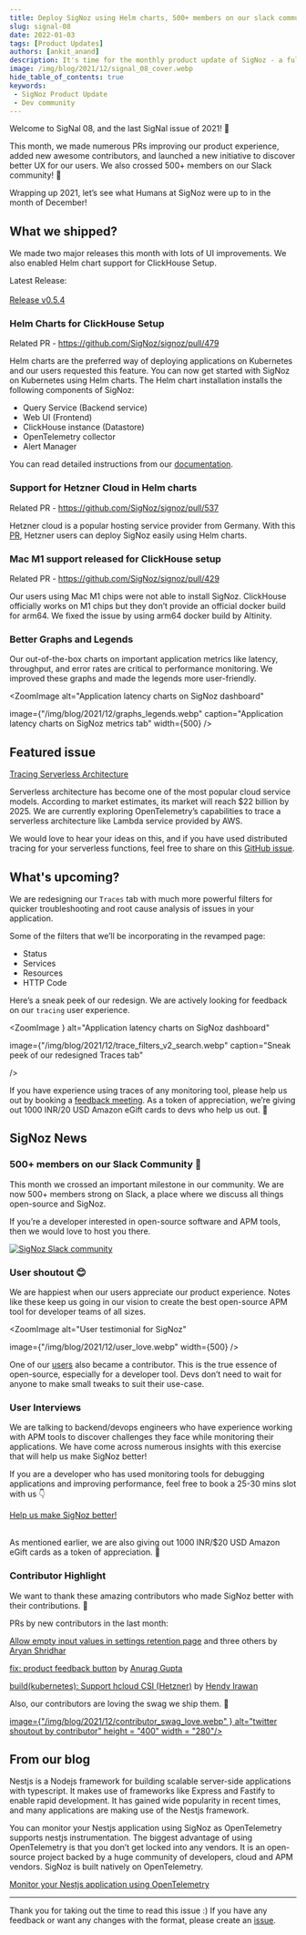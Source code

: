 ```yaml
---
title: Deploy SigNoz using Helm charts, 500+ members on our slack community - SigNal 08
slug: signal-08
date: 2022-01-03
tags: [Product Updates]
authors: [ankit_anand]
description: It's time for the monthly product update of SigNoz - a full-stack open-source APM tool. Find out what we've been upto at SigNoz during December, 2021.
image: /img/blog/2021/12/signal_08_cover.webp
hide_table_of_contents: true
keywords:
 - SigNoz Product Update
 - Dev community
---
```

<head>
  <link rel="canonical" href="https://signoz.io/blog/community-update-08/"/>
</head>

Welcome to SigNal 08, and the last SigNal issue of 2021! 🥳

This month, we made numerous PRs improving our product experience, added new awesome contributors, and launched a new initiative to discover better UX for our users. We also crossed 500+ members on our Slack community! 🥳


Wrapping up 2021, let’s see what Humans at SigNoz were up to in the month of December!

## What we shipped?
We made two major releases this month with lots of UI improvements. We also enabled Helm chart support for ClickHouse Setup. 

Latest Release:<br></br>
<a href = "https://github.com/SigNoz/signoz/releases/tag/v0.5.4" rel="noopener noreferrer nofollow" target="_blank" >Release v0.5.4</a>

### Helm Charts for ClickHouse Setup
Related PR - <a href = "https://github.com/SigNoz/signoz/pull/479" rel="noopener noreferrer nofollow" target="_blank" >https://github.com/SigNoz/signoz/pull/479</a>

Helm charts are the preferred way of deploying applications on Kubernetes and our users requested this feature.  You can now get started with SigNoz on Kubernetes using Helm charts. The Helm chart installation installs the following components of SigNoz:

- Query Service (Backend service)
- Web UI (Frontend)
- ClickHouse instance (Datastore)
- OpenTelemetry collector
- Alert Manager

You can read detailed instructions from our [documentation](https://signoz.io/docs/install/kubernetes).

### Support for Hetzner Cloud in Helm charts

Related PR - <a href = "https://github.com/SigNoz/signoz/pull/537" rel="noopener noreferrer nofollow" target="_blank" >https://github.com/SigNoz/signoz/pull/537</a>

Hetzner cloud is a popular hosting service provider from Germany. With this [PR](https://github.com/SigNoz/signoz/pull/537), Hetzner users can deploy SigNoz easily using Helm charts.

### Mac M1 support released for ClickHouse setup

Related PR - <a href = "https://github.com/SigNoz/signoz/pull/429" rel="noopener noreferrer nofollow" target="_blank" >https://github.com/SigNoz/signoz/pull/429</a>

Our users using Mac M1 chips were not able to install SigNoz. ClickHouse officially works on M1 chips but they don’t provide an official docker build for arm64. We fixed the issue by using arm64 docker build by Altinity.

### Better Graphs and Legends
Our out-of-the-box charts on important application metrics like latency, throughput, and error rates are critical to performance monitoring. We improved these graphs and made the legends more user-friendly.



<ZoomImage
   alt="Application latency charts on SigNoz dashboard"
   
   image={"/img/blog/2021/12/graphs_legends.webp"
   caption="Application latency charts on SigNoz metrics tab"
   width={500}
/>

## Featured issue
<a href = "https://github.com/SigNoz/signoz/issues/530" rel="noopener noreferrer nofollow" target="_blank" >Tracing Serverless Architecture</a>

Serverless architecture has become one of the most popular cloud service models. According to market estimates, its market will reach $22 billion by 2025. We are currently exploring OpenTelemetry’s capabilities to trace a serverless architecture like Lambda service provided by AWS.

We would love to hear your ideas on this, and if you have used distributed tracing for your serverless functions, feel free to share on this [GitHub issue](https://github.com/SigNoz/signoz/issues/530).

## What's upcoming?
We are redesigning our `Traces` tab with much more powerful filters for quicker troubleshooting and root cause analysis of issues in your application.

Some of the filters that we’ll be incorporating in the revamped page:

- Status
- Services
- Resources
- HTTP Code

Here’s a sneak peek of our redesign. We are actively looking for feedback on our `tracing` user experience.

<ZoomImage
   } alt="Application latency charts on SigNoz dashboard"
   
   image={"/img/blog/2021/12/trace_filters_v2_search.webp"
   caption="Sneak peek of our redesigned Traces tab"
   
/>

If you have experience using traces of any monitoring tool, please help us out by booking a [feedback meeting](https://calendly.com/ankit-signoz/user-feedback). As a token of appreciation, we’re giving out 1000 INR/20 USD Amazon eGift cards to devs who help us out. 🙂

## SigNoz News
### 500+ members on our Slack Community 🥳

This month we crossed an important milestone in our community. We are now 500+ members strong on Slack, a place where we discuss all things open-source and SigNoz.

If you’re a developer interested in open-source software and APM tools, then we would love to host you there.

[![SigNoz Slack community](/img/blog/common/join_slack_cta.png)](https://signoz.io/slack)

### User shoutout 😊
We are happiest when our users appreciate our product experience. Notes like these keep us going in our vision to create the best open-source APM tool for developer teams of all sizes.

<ZoomImage
    alt="User testimonial for SigNoz"
   
   image={"/img/blog/2021/12/user_love.webp"
   width={500}
/>

One of our [users](https://www.linkedin.com/posts/pawan-bhadauria-25980b7_seed-to-scale-podcast-series-by-accel-insights-activity-6877448856892768256-Fapw) also became a contributor. This is the true essence of open-source, especially for a developer tool. Devs don’t need to wait for anyone to make small tweaks to suit their use-case.



### User Interviews
We are talking to backend/devops engineers who have experience working with APM tools to discover challenges they face while monitoring their applications. We have come across numerous insights with this exercise that will help us make SigNoz better!

If you are a developer who has used monitoring tools for debugging applications and improving performance, feel free to book a 25-30 mins slot with us 👇

[Help us make SigNoz better!](https://calendly.com/ankit-signoz/user-feedback)<br></br>

As mentioned earlier, we are also giving out 1000 INR/$20 USD Amazon eGift cards as a token of appreciation. 🙌

### Contributor Highlight
We want to thank these amazing contributors who made SigNoz better with their contributions. 🤗

PRs by new contributors in the last month:

[Allow empty input values in settings retention page](https://github.com/SigNoz/signoz/pull/459) and three others by [Aryan Shridhar](https://github.com/aryanshridhar)

[fix: product feedback button](https://github.com/SigNoz/signoz/pull/458) by [Anurag Gupta](https://github.com/Anurag5086)

[build(kubernetes): Support hcloud CSI (Hetzner)](https://github.com/SigNoz/signoz/pull/537) by [Hendy Irawan](https://github.com/ceefour)

Also, our contributors are loving the swag we ship them. 🥳


<div align="left">
<a href="https://twitter.com/anurag_gupta23/status/1476089058384252929">
  image={"/img/blog/2021/12/contributor_swag_love.webp" } alt="twitter shoutout by contributor"
       height = "400" width = "280"/> </a>
</div>

## From our blog
Nestjs is a Nodejs framework for building scalable server-side applications with typescript. It makes use of frameworks like Express and Fastify to enable rapid development. It has gained wide popularity in recent times, and many applications are making use of the Nestjs framework.

You can monitor your Nestjs application using SigNoz as OpenTelemetry supports nestjs instrumentation. The biggest advantage of using OpenTelemetry is that you don’t get locked into any vendors. It is an open-source project backed by a huge community of developers, cloud and APM vendors. SigNoz is built natively on OpenTelemetry.

[Monitor your Nestjs application using OpenTelemetry](https://signoz.io/blog/opentelemetry-nestjs/)

---
Thank you for taking out the time to read this issue :) If you have any feedback or want any changes with the format, please create an [issue](https://github.com/SigNoz/signoz/issues).










